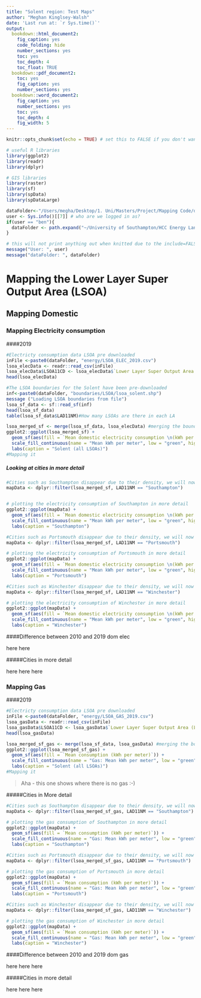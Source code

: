 ```yaml
---
title: "Solent region: Test Maps"
author: "Meghan Kinglsey-Walsh"
date: 'Last run at: `r Sys.time()`'
output:
  bookdown::html_document2:
    fig_caption: yes
    code_folding: hide
    number_sections: yes
    toc: yes
    toc_depth: 4
    toc_float: TRUE
  bookdown::pdf_document2:
    toc: yes
    fig_caption: yes
    number_sections: yes
  bookdown::word_document2: 
    fig_caption: yes
    number_sections: yes
    toc: yes
    toc_depth: 4
    fig_width: 5
---
```


```r
knitr::opts_chunk$set(echo = TRUE) # set this to FALSE if you don't want the code in the final output

# useful R libraries
library(ggplot2)
library(readr)
library(dplyr)

# GIS libraries
library(raster)
library(sf)
library(spData)
library(spDataLarge)

dataFolder<-"/Users/megha/Desktop/1. Uni/Masters/Project/Mapping Code/data/" # default for Meghan
user <- Sys.info()[[7]] # who are we logged in as?
if(user == "ben"){
  dataFolder <- path.expand("~/University of Southampton/HCC Energy Landscape Mapping project - Documents/General/data/")
}

# this will not print anything out when knitted due to the include=FALSE setting in the chunk header
message("User: ", user)
message("dataFolder: ", dataFolder)
```


# Mapping the Lower Layer Super Output Area (LSOA)
## Mapping Domestic
### Mapping Electricity consumption
####2019
```r
#Electricty consumption data LSOA pre downloaded
inFile <-paste0(dataFolder, "energy/LSOA_ELEC_2019.csv")
lsoa_elecData <- readr::read_csv(inFile)
lsoa_elecData$LSOA11CD <- lsoa_elecData$`Lower Layer Super Output Area (LSOA) Code`
head(lsoa_elecData)
```

```r
#The LSOA boundaries for the Solent have been pre-downloaded
inf<-paste0(dataFolder, "boundaries/LSOA/lsoa_solent.shp")
message ("Loading LSOA boundaries from file")
lsoa_sf_data <- sf::read_sf(inf)
head(lsoa_sf_data)
table(lsoa_sf_data$LAD11NM)#How many LSOAs are there in each LA
```

```r
lsoa_merged_sf <- merge(lsoa_sf_data, lsoa_elecData) #merging the boundaries and energy data
ggplot2::ggplot(lsoa_merged_sf) + 
  geom_sf(aes(fill = `Mean domestic electricity consumption \n(kWh per meter)`)) +
  scale_fill_continuous(name = "Mean kWh per meter", low = "green", high = "red") +
  labs(caption = "Solent (all LSOAs)")
#Mapping it
```

##### Looking at cities in more detail        
```r
#Cities such as Southampton disappear due to their density, we will now map Southampton alone to see this area in more detail
mapData <- dplyr::filter(lsoa_merged_sf, LAD11NM == "Southampton")


# plotting the electricity consumption of Southampton in more detail
ggplot2::ggplot(mapData) + 
  geom_sf(aes(fill = `Mean domestic electricity consumption \n(kWh per meter)`)) +
  scale_fill_continuous(name = "Mean kWh per meter", low = "green", high = "red") +
  labs(caption = "Southampton")
```
```r
#Cities such as Portsmouth disappear due to their density, we will now map Portsmouth alone to see this area in more detail
mapData <- dplyr::filter(lsoa_merged_sf, LAD11NM == "Portsmouth")

# plotting the electricity consumption of Portsmouth in more detail
ggplot2::ggplot(mapData) + 
  geom_sf(aes(fill = `Mean domestic electricity consumption \n(kWh per meter)`)) +
  scale_fill_continuous(name = "Mean kWh per meter", low = "green", high = "red") +
  labs(caption = "Portsmouth")
```
```r
#Cities such as Winchester disappear due to their density, we will now map Winchester alone to see this area in more detail
mapData <- dplyr::filter(lsoa_merged_sf, LAD11NM == "Winchester")

# plotting the electricity consumption of Winchester in more detail
ggplot2::ggplot(mapData) + 
  geom_sf(aes(fill = `Mean domestic electricity consumption \n(kWh per meter)`)) +
  scale_fill_continuous(name = "Mean kWh per meter", low = "green", high = "red") +
  labs(caption = "Winchester")
```
####Difference between 2010 and 2019 dom elec

here here

#####Cities in more detail

here here here 




### Mapping Gas
####2019
```r
#Electricty consumption data LSOA pre downloaded
inFile <-paste0(dataFolder, "energy/LSOA_GAS_2019.csv")
lsoa_gasData <- readr::read_csv(inFile)
lsoa_gasData$LSOA11CD <- lsoa_gasData$`Lower Layer Super Output Area (LSOA) Code`
head(lsoa_gasData)
```

```r
lsoa_merged_sf_gas <- merge(lsoa_sf_data, lsoa_gasData) #merging the boundaries and energy data
ggplot2::ggplot(lsoa_merged_sf_gas) + 
  geom_sf(aes(fill = `Mean consumption (kWh per meter)`)) +
  scale_fill_continuous(name = "Gas: Mean kWh per meter", low = "green", high = "red") +
  labs(caption = "Solent (all LSOAs)")
#Mapping it
```
> Aha - this one shows where there is no gas :-)

#####Cities in More detail
```r
#Cities such as Southampton disappear due to their density, we will now map Southampton alone to see this area in more detail
mapData <- dplyr::filter(lsoa_merged_sf_gas, LAD11NM == "Southampton")

# plotting the gas consumption of Southampton in more detail
ggplot2::ggplot(mapData) + 
  geom_sf(aes(fill = `Mean consumption (kWh per meter)`)) +
  scale_fill_continuous(name = "Gas: Mean kWh per meter", low = "green", high = "red") +
  labs(caption = "Southampton")
```
```r
#Cities such as Portsmouth disappear due to their density, we will now map Portsmouth alone to see this area in more detail
mapData <- dplyr::filter(lsoa_merged_sf_gas, LAD11NM == "Portsmouth")

# plotting the gas consumption of Portsmouth in more detail
ggplot2::ggplot(mapData) + 
  geom_sf(aes(fill = `Mean consumption (kWh per meter)`)) +
  scale_fill_continuous(name = "Gas: Mean kWh per meter", low = "green", high = "red") +
  labs(caption = "Portsmouth")
```
```r
#Cities such as Winchester disappear due to their density, we will now map Winchester alone to see this area in more detail
mapData <- dplyr::filter(lsoa_merged_sf_gas, LAD11NM == "Winchester")

# plotting the gas consumption of Winchester in more detail
ggplot2::ggplot(mapData) + 
  geom_sf(aes(fill = `Mean consumption (kWh per meter)`)) +
  scale_fill_continuous(name = "Gas: Mean kWh per meter", low = "green", high = "red") +
  labs(caption = "Winchester")
```
####Difference between 2010 and 2019 dom gas 

here here here 


#####Cities in more detail


here here here 
